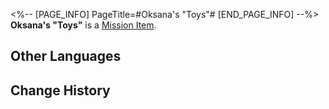 <%-- [PAGE_INFO]
PageTitle=#Oksana's "Toys"#
[END_PAGE_INFO] --%>
{{Item Infobox
|id          = 140470
|image       = Item Oksana's Toys.png
|type        = Mission Item
|invCategory = Missions
|rarity      = 3
|effect      = 
|description = Taking a peek into the immaculate bag, you see it's filled with ordinary toys. You cannot understand how they're selling so well. Perhaps this is what Oksana might call a return of "goodwill."
}}
'''Oksana's "Toys"''' is a [[Mission Item]].

==Other Languages==
{{Other Languages
|en   = Oksana's "Toys"
|zhs  = 奥科萨娜的「玩具」
|zht  = 奧科薩娜的「玩具」
|ja   = オクサーナの「おもちゃ」
|ko   = 옥사나의 「장난감」
|es   = Juguetes de Oksana
|fr   = « Jouets » d'Oksana
|ru   = Игрушки Оксаны
|th   = "ของเล่น" ของ Oksana
|vi   = "Đồ Chơi" Của Oksana
|de   = Oksanas „Spielzeuge“
|id   = "Mainan" Oksana
|pt   = "Brinquedos" de Oksana
}}

==Change History==
{{Change History|2.0}}